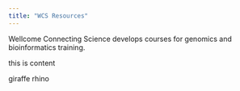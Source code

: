 ```yaml
---
title: "WCS Resources"
---
```


Wellcome Connecting Science develops courses for genomics and bioinformatics training. 


this is content

giraffe
rhino
